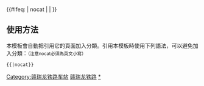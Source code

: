 {{鐵道路線|
| 模板名稱 = 赣瑞龙铁路
| 名稱 = [[赣瑞龙铁路]]
| 代表色 = #12395c
| Logo = [[File:China Railways.svg|17px]]
| 背景顏色 = #FFFFFF
| lua=1
| 車站列表 = blstart ~ （[[Template:昌赣客运专线|南昌方向]] ←）#赣县北 ~ blline ~ 赣州 ~ #赣州东#（以上为[[京九线]]） ~ 赣县 ~ blend ~ %平江线路所% ~ 于都 ~ 会昌北 ~ 瑞金 ~ 长汀南 ~ 冠豸山南 ~ 古田会址 ~ 龙岩
}}
<includeonly>{{#ifeq: {{{1}}} | nocat | <!--空--> | [[Category:赣瑞龙铁路车站]] }}</includeonly><noinclude>

==使用方法==
本模板會自動把引用它的頁面加入分類。引用本模板時使用下列語法，可以避免加入分類：<small>（注意nocat必須為英文小寫）</small>
 <nowiki>{{</nowiki>{{PAGENAME}}<nowiki>|nocat}}</nowiki>
[[Category:中國鐵路路線模板|赣瑞龙铁路]]
[[Category:赣瑞龙铁路车站|*]]
</noinclude>